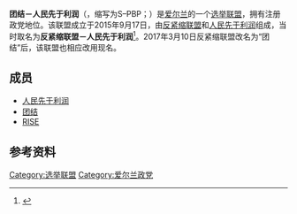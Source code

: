 {{Infobox political party
| 名字         = 团结－人民先于利润
| 原文名       = Solidarity–People Before Profit<br>Dlúthphartíocht–Pobal Roimh Bhrabús<ref>{{Cite web |url=https://www.oireachtas.ie/parliament/media/housesoftheoireachtas/libraryresearch/2016election/ElectionResultsInfographic_104924.pdf |title=存档副本 |accessdate=2020-02-06 |archive-date=2018-05-08 |archive-url=https://web.archive.org/web/20180508224914/https://www.oireachtas.ie/parliament/media/housesoftheoireachtas/libraryresearch/2016election/ElectionResultsInfographic_104924.pdf |dead-url=no }}</ref>
| logo         =
| caption      = 2020年联盟成员标志
| colorcode    = #8E2420
| abbreviation = S–PBP
| native_name_lang = ga
| leader       = 集体领导
| founded      = {{Start date|2015|9|17}}
| ideology     = [[民主社会主义|民主社会主义]]<br>[[反资本主义|反资本主义]]<br>[[生态社会主义|生态社会主义]]<br>[[托洛茨基主义|托洛茨基主义]]<ref name="Nordsieck">{{cite web|url=http://www.parties-and-elections.eu/ireland.html|title=Ireland|website=Parties and Elections in Europe|last=Nordsieck|first=Wolfram|date=2016|accessdate=2020-02-06|archive-date=2018-12-26|archive-url=https://web.archive.org/web/20181226040216/http://www.parties-and-elections.eu/ireland.html|dead-url=no}}</ref><br>[[欧洲怀疑主义|软欧洲怀疑主义]]<br>[[社会主义|社会主义]]<ref name="Nordsieck"/><br>[[爱尔兰统一|爱尔兰统一]]<ref>{{cite web|url=https://manifesto.pbp.ie/wp-content/uploads/2020/01/People-Before-Profit-General-Election-Manifesto-2020.pdf|title=Election Manifesto 2020|accessdate=2020-02-06|archive-date=2020-02-03|archive-url=https://web.archive.org/web/20200203131534/https://manifesto.pbp.ie/wp-content/uploads/2020/01/People-Before-Profit-General-Election-Manifesto-2020.pdf|dead-url=yes}}</ref>
| position     = [[左翼|左翼]]
| european     = {{Nowrap|[[欧洲反资本主义左翼|欧洲反资本主义左翼]]}}
| colors       = 
| seats1_title = [[爱尔兰众议院|众议院]]
| seats1       = {{Composition bar|5|160|hex=#8E2420}}
| seats2_title = [[爱尔兰参议院|参议院]]
| seats2       = {{Composition bar|0|60|hex=#8E2420}}
| seats3_title = [[爱尔兰行政区划|地方议会]]
| seats3       = {{Composition bar|11|949|hex=#8E2420}}
| seats4_title = [[欧洲议会|欧洲议会]]
| seats4       = {{Composition bar|0|13|hex=#8E2420}}
| website      = {{URL|solidarity.ie}}<br>{{URL|pbp.ie}}<br>{{URL|letusrise.ie}}
| country      = 爱尔兰
}}
'''团结－人民先于利润'''（{{lang-en|Solidarity–People Before Profit}}，缩写为S–PBP；{{lang-ga|Dlúthphartíocht–Pobal Roimh Bhrabús}}）是[[爱尔兰|爱尔兰]]的一个[[选举联盟|选举联盟]]，拥有注册政党地位。该联盟成立于2015年9月17日，由[[反紧缩联盟|反紧缩联盟]]和[[人民先于利润|人民先于利润]]组成，当时取名为'''反紧缩联盟－人民先于利润'''<ref>{{Cite web |url=http://www.oireachtas.ie/parliament/media/main/documentation/[Untitled].pdf |title=存档副本 |access-date=2020-01-16 |archive-date=2017-01-17 |archive-url=https://web.archive.org/web/20170117154952/http://www.oireachtas.ie/parliament/media/main/documentation/%5BUntitled%5D.pdf |dead-url=no }}</ref>。2017年3月10日反紧缩联盟改名为“团结”后，该联盟也相应改用现名。
==成员==
*[[人民先于利润|人民先于利润]]
*[[团结_(爱尔兰)|团结]]
*[[RISE|RISE]]

==参考资料==
{{reflist}}

{{爱尔兰政党}}

[[Category:选举联盟|Category:选举联盟]]
[[Category:爱尔兰政党|Category:爱尔兰政党]]